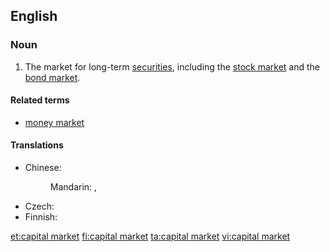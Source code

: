 ==English==
{{wikipedia}}
===Noun===
{{en-noun|head=[[capital]] [[market]]}}

# {{context|finance|lang=en}} The market for long-term [[security|securities]], including the [[stock market]] and the [[bond market]].

====Related terms====
* [[money market]]

====Translations====
{{trans-top|market}}
* Chinese: 
*: Mandarin: {{t|cmn|資本市場|sc=Hani}}, {{t|cmn|资本市场|tr=zīběn shìchǎng|sc=Hani}}
{{trans-mid}}
* Czech: {{t|cs|kapitálový trh|m}}
* Finnish: {{t+|fi|pääomamarkkinat|p}}
{{trans-bottom}}

[[et:capital market]]
[[fi:capital market]]
[[ta:capital market]]
[[vi:capital market]]